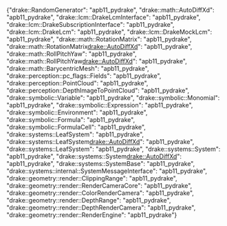 {"drake::RandomGenerator": "apb11_pydrake", "drake::math::AutoDiffXd": "apb11_pydrake", "drake::lcm::DrakeLcmInterface": "apb11_pydrake", "drake::lcm::DrakeSubscriptionInterface": "apb11_pydrake", "drake::lcm::DrakeLcm": "apb11_pydrake", "drake::lcm::DrakeMockLcm": "apb11_pydrake", "drake::math::RotationMatrix<double>": "apb11_pydrake", "drake::math::RotationMatrix<drake::AutoDiffXd>": "apb11_pydrake", "drake::math::RollPitchYaw<double>": "apb11_pydrake", "drake::math::RollPitchYaw<drake::AutoDiffXd>": "apb11_pydrake", "drake::math::BarycentricMesh<double>": "apb11_pydrake", "drake::perception::pc_flags::Fields": "apb11_pydrake", "drake::perception::PointCloud": "apb11_pydrake", "drake::perception::DepthImageToPointCloud": "apb11_pydrake", "drake::symbolic::Variable": "apb11_pydrake", "drake::symbolic::Monomial": "apb11_pydrake", "drake::symbolic::Expression": "apb11_pydrake", "drake::symbolic::Environment": "apb11_pydrake", "drake::symbolic::Formula": "apb11_pydrake", "drake::symbolic::FormulaCell": "apb11_pydrake", "drake::systems::LeafSystem<double>": "apb11_pydrake", "drake::systems::LeafSystem<drake::AutoDiffXd>": "apb11_pydrake", "drake::systems::LeafSystem<float>": "apb11_pydrake", "drake::systems::System<double>": "apb11_pydrake", "drake::systems::System<drake::AutoDiffXd>": "apb11_pydrake", "drake::systems::SystemBase": "apb11_pydrake", "drake::systems::internal::SystemMessageInterface": "apb11_pydrake", "drake::geometry::render::ClippingRange": "apb11_pydrake", "drake::geometry::render::RenderCameraCore": "apb11_pydrake", "drake::geometry::render::ColorRenderCamera": "apb11_pydrake", "drake::geometry::render::DepthRange": "apb11_pydrake", "drake::geometry::render::DepthRenderCamera": "apb11_pydrake", "drake::geometry::render::RenderEngine": "apb11_pydrake"}